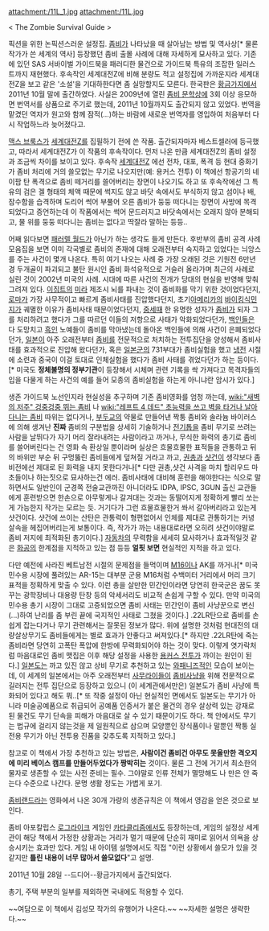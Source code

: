 attachment:/11L_1.jpg attachment:/11L.jpg

< The Zombie Survival Guide >

픽션을 위한 논픽션스러운 설정집. [[좀비]]가 나타났을 때 살아남는 방법 및 역사상[* 물론 작가가 쓴 세계의 역사] 등장했던 좀비 출몰 사례에 대해 자세하게 묘사하고 있다. 기존에 있던 SAS 서바이벌 가이드북을 패러디한 물건으로 가이드북 특유의 조잡한 일러스트까지 재현했다. 후속작인 세계대전Z에 비해 분량도 적고 설정집에 가까운지라 세계대전Z을 보고 같은 '소설'을 기대하한다면 좀 실망할지도 모른다. 한국판은 [[황금가지]]에서 2011년 10월 말에 출간하였다. 사실은 2009년에 열린 [[좀비 문학상]]에 3회 이상 응모하면 번역서를 상품으로 주기로 했는데, 2011년 10월까지도 출간되지 않고 있었다. 번역을 맡겼던 역자가 원고와 함께 잠적(…)하는 바람에 새로운 번역자를 영입하여 처음부터 다시 작업하느라 늦어졌다고.

[[맥스 브룩스]]가 [[세계대전Z]]를 집필하기 전에 쓴 작품. 출간되자마자 베스트셀러에 등극했고, 따라서 세계대전Z가 이 작품의 후속작이다. 먼저 나온 만큼 세계대전Z의 좀비 설정과 조금씩 차이를 보이고 있다. 후속작 [[세계대전Z]] 에선 전차, 대포, 폭격 등 현대 중화기가 좀비 처리에 거의 쓸모없는 무기로 나오지만(예: 용커스 전투) 이 책에선 항공기의 네이팜 탄 폭격으로 좀비 떼거리를 쓸어버리는 장면이 나오기도 하고 또 후속작에선 그 특유의 검은 겔 형태의 체액 때문에 썩지도 않고 바닷 속에서도 부식하지 않고 섬이나 배, 잠수함을 습격하며 도리어 썩어 부풀어 오른 좀비가 둥둥 떠다니는 장면이 사방에 목격되었다고 증언하는데 이 작품에서는 썩어 문드러지고 바닷속에서는 오래지 않아 분해되고, 물 위를 둥둥 떠다니는 좀비는 없다고 딱잘라 말하는 등등..

어째 읽다보면 [[패러렐 월드]]가 아닌가 하는 생각도 들게 만든다. 후반부의 좀비 공격 사례 모음집을 보면 이미 각국별로 좀비의 존재에 대해 오래전부터 숙지하고 있었다는 늬앙스를 주는 사건이 몇개 나온다. 특히 여기 나오는 사례 중 가장 오래된 것은 기원전 6만년경 두개골이 파괴되고 불탄 원시인 좀비 화석유적으로 거슬러 올라가며 최근의 사례로 실린 것이 2002년 미국의 사례. 시대에 따른 사건의 전개가 당대의 현실을 반영해 맞춰 그려져 있다. [[이집트]]의 [[미라]] 제조시 뇌를 파내는 것이 좀비화를 막기 위한 것이었다던지, [[로마]]가 가장 사무적이고 빠르게 좀비사태를 진압했다던지, 초기[[아메리카]]의 [[바이킹]]식민지가 궤멸한 이유가 좀비사태 때문이었다던지, [[중세]]때 한 유명한 성자가 [[좀비]]가 되자 그를 처리하려고 했다가 그를 따르던 이들의 저항으로 사태가 악화되었다던가, [[백인]]들은 다 도망치고 [[흑인]] 노예들이 좀비를 막아냈는데 돌아온 백인들에 의해 사건이 은폐되었다던가, [[일본]]이 아주 오래전부터 [[좀비]]를 전문적으로 처치하는 전투집단을 양성해서 좀비사태를 효과적으로 진압해 왔다던가, 혹은 [[일본군]]의 731부대가  좀비실험을 했고 [[냉전]] 시절에 소련과 중국이 이걸 토대로 인체실험을 했다가 좀비 사태를 겪었다던가 하는 등이다.[* 미국도 '''정체불명의 정부기관'''이 등장해서 시체며 관련 기록을 싹 가져다고 목격자들의 입을 다물게 하는 사건의 예를 들어 모종의 좀비실험을 하는게 아니냐란 암시가 있다.]

생존 가이드북 노선인지라 현실성을 추구하며 기존 좀비영화를 엄청 까는데, [[wiki:"새벽의 저주" 겅중겅중 뛰는 좀비]] 나 [[wiki:"레프트 4 데드" 초능력을 쓰고 벽을 타거나 날아다니는 좀비]] 따위는 없다거나, [[부두교]]의 약물로 만들어낸 짝퉁 좀비와 솔라늄 바이러스에 의해 생겨난 '''진짜''' 좀비의 구분법을 상세히 기술하거나 [[전기톱]]을 좀비 무기로 쓰려는 사람을 날뛰다가 자기 머리 잘라내려는 사람이라고 까거나, 무식한 화력의 총기로 좀비를 쓸어버린다는 건 영화 속 환상일 뿐이라며 실상은 흐물흐물한 표적들을 관통하고 뒤의 바위만 부순 뒤 구멍뚫린 좀비들에게 덮쳐질 거라고 까고, [[권총]]과 [[샷건]]이 생각보다 좀비전에선 제대로 된 화력을 내지 못한다거나[* 다만 권총,샷건 사격을 마치 할리우드 마초들이나 하는짓으로 묘사하는건 에러. 좀비사태에 대비해 훈련을 해야한다는 식으로 말하면서도 일반인이 군경쪽 전술교관까진 아니더라도 IDPA, IPSC, 3GUN 출신 교관들에게 훈련받으면 한손으로 아무렇게나 갈겨대는 것과는 동떨어지게 정확하게 빨리 쏘는게 가능한지 작가는 모르는 듯. 거기다가 그런 흐물흐물한거 쏴서 갈아버리라고 있는게 샷건이다. 샷건에 쓰이는 산탄은 관통력이 형편없어서 인체를 제대로 관통하기는 커녕 살속을 헤집어버리는게 보통이다. 즉, 작가가 까는 내용대로라면 오히려 샷건이야말로 좀비 저지에 최적화된 총기이다.] [[자동차]]의 무력함을 세세히 묘사하거나 효과적일것 같은 [[화공]]의 한계점을 지적하고 있는 점 등등 '''얼핏 보면''' 현실적인 지적을 하고 있다.

다만 예전에 사라진 베트남전 시절의 문제점을 들먹이며 [[M16]]이나 AK를 까거나[* 미국 민수용 시장에 풀려있는 AR-15는 대부분 군용 M16처럼 수백미터 거리에서 머리 크기 표적을 정확하게 맞출 수 있다. 이런 총을 살만한 민간인이라면 당연히 한국군은 꿈도 못꾸는 광학장비나 대용량 탄창 등의 악세서리도 비교적 손쉽게 구할 수 있다. 만약 미국의 민수용 총기 시장이 그대로 고증되었으면 좀비 사태는 민간인이 좀비 사냥꾼으로 변신(...)하여 난리를 좀 부린 끝에 국지적인 사태로 그쳤을 것이다.] .22LR탄으로 좀비를 손쉽게 잡는다거나 무기 관련해서는 잘못된 정보가 많다. 위에 설명한 것처럼 현대전의 대량살상무기도 좀비들에게는 별로 효과가 안좋다고 써져있다.[* 하지만 .22LR탄에 죽는 좀비라면 당연히 고폭탄 폭압에 한방에 무력화되어야 하는 것이 맞다. 이렇게 엿가락처럼 마음대로인 좀비 맷집은 이후 해당 설정을 사용한 [[용커스 전투]]가 까이는 원인이 된다.] [[일본도]]는 까고 있진 않고 상비 무기로 추천하고 있는 [[와패니즈]]적인 모습이 보이는데, 이 세계의 일본에서는 아주 오래전부터 [[사무라이]]들이 [[좀비]]사냥을 위해 전문적으로 길러지는 전투 집단으로 등장하고 있으니 (이 세계관에서만은) 일본도가 좀비 사냥에 특화되어 있다고 해도 뭐..[* 또 작중 설정이 아닌 현실적인 면에서도 일본도는 무기가 아니라 미술공예품으로 취급되어 공예품 인증서가 붙은 물건의 경우 살상력 있는 강재로 된 물건도 무기 단속을 피해가 마음대로 살 수 있기 때문이기도 하다. 책 안에서도 무기는 법규에 걸리지 않는것을 제 일원칙으로 삼으며 모양뿐인 장식품이나 말뿐인 짝퉁 실전용 무기가 아닌 전투용 진품을 갖추도록 지적하고 있다.]

참고로 이 책에서 가장 추천하고 있는 방법은, '''사람이건 좀비건 아무도 못올만한 격오지에 미리 베이스 캠프를 만들어두었다가 짱박히는''' 것이다. 물론 그 전에 거기서 최소한의 물자로 생존할 수 있는 사전 준비는 필수. 그야말로 인류 전체가 멸망해도 나 만은 안 죽는다 수준으로 나간다. 문명 생활 정도는 가볍게 포기.

[[좀비랜드]]라는 영화에서 나온 30개 가량의 생존규칙은 이 책에서 영감을 얻은 것으로 보인다.

좀비 아포칼립스 [[로그라이크]] 게임인 [[카타클리즘]]에서도 등장하는데, 게임의 설정상 세계관이 해당 책에서 가정한 상황과는 거리가 멀기 때문에 단순히 재미로 읽어서 의욕을 상승시키는 효과만 있다. 게임 내 아이템 설명에서도 직접 "이런 상황에서 쓸모가 있을 것같지만 '''틀린 내용이 너무 많아서 쓸모없다'''"고 설명.

2011년 10월 28일 --드디어--황금가지에서 출간되었다.

총기, 주택 부분의 일부를 제외하면 국내에도 적용할 수 있다.

~~여담으로 이 책에서 김성모 작가의 유행어가 나온다.~~
~~자세한 설명은 생략한다.~~
